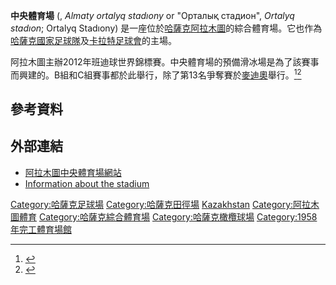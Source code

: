 {{Infobox stadium
| stadium_name      = 阿拉木圖中央體育場
| nickname          = 
| logo_image        =
| image             = [[File:Almaty_Central_Stad.jpeg|250px]]
| fullname          =
| location          = [[哈薩克|哈薩克]][[阿拉木圖|阿拉木圖]]
| coordinates       = {{coord|43|14|17.99|N|76|55|27.66|E|type:landmark|display=inline,title}}
| broke_ground      =
| built             = 1958
| opened            = 1958
| renovated         = 1997, 2004, 2011
| expanded          = 
| closed            = 
| demolished        = 
| owner             = 阿拉木圖市
| operator          = 
| surface           = 草地
| construction_cost = 
| architect         =
| structural engineer =
| services engineer =
| general_contractor=
| project_manager   =
| main_contractors  = 
| former_names      = 
| tenants           = [[卡拉特足球會|卡拉特足球會]] (1957-至今)<br>[[哈薩克國家足球隊|哈薩克國家足球隊]]<br>[[哈薩克國家橄欖球隊|哈薩克國家橄欖球隊]]
| seating_capacity  = 23,804
| dimensions        = 105x68
}}
'''中央體育場''' ({{lang-kk|"Алматы орталық стадионы"}}, ''Almaty ortalyq stadıony'' or "Орталық стадион", ''Ortalyq stadıon''; Ortalyq Stadıony) 是一座位於[[哈薩克|哈薩克]][[阿拉木圖|阿拉木圖]]的綜合體育場。它也作為[[哈薩克國家足球隊|哈薩克國家足球隊]]及[[卡拉特足球會|卡拉特足球會]]的主場。

阿拉木圖主辦2012年班迪球世界錦標賽。中央體育場的預備滑冰場是為了該賽事而興建的。B組和C組賽事都於此舉行，除了第13名爭奪賽於[[麥迪奧|麥迪奧]]舉行。<ref>{{cite web|url=http://bandy2012.kz/en/matches.html|title=Arena Medeo|author=|date=21 December 2011|work=|publisher=bandy2012.kz|accessdate=2012-01-24|language=ru|deadurl=yes|archiveurl=https://archive.is/20120708023454/http://bandy2012.kz/en/matches.html|archivedate=2012-07-08}}</ref><ref>{{cite web|url=http://www.alaman.kz/?p=25041|title=ОРТАЛЫҚ СТАДИОНДА АЗИЯ ЧЕМПИОНАТЫ ӨТУІ МҮМКІН|author=|date=21 December 2011|work=|publisher=alaman.kz|accessdate=2012-01-24|language=kk|deadurl=yes|archiveurl=https://web.archive.org/web/20140714112906/http://www.alaman.kz/?p=25041|archivedate=2014年7月14日}}</ref>

==參考資料==
{{Reflist}}

==外部連結==
{{commonscat-inline|Almaty Central Stadium}}
* [http://centralstadium.kz/ 阿拉木圖中央體育場網站]
* [http://www.groundhopping.de/kaspol06.htm Information about the stadium]


[[Category:哈薩克足球場|Category:哈薩克足球場]]
[[Category:哈薩克田徑場|Category:哈薩克田徑場]]
[[Category:國家體育場|Kazakhstan]]
[[Category:阿拉木圖體育|Category:阿拉木圖體育]]
[[Category:哈薩克綜合體育場|Category:哈薩克綜合體育場]]
[[Category:哈薩克橄欖球場|Category:哈薩克橄欖球場]]
[[Category:1958年完工體育場館|Category:1958年完工體育場館]]